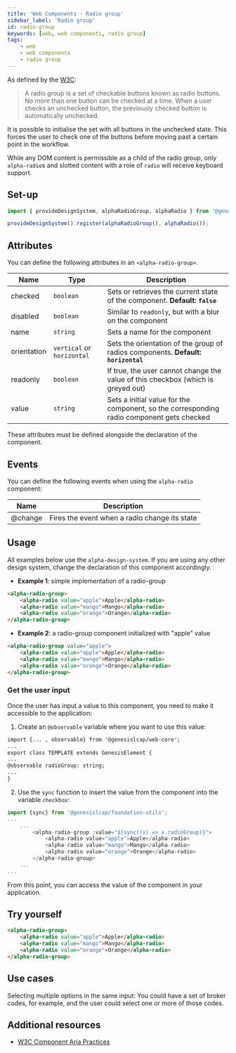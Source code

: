 ```yaml
---
title: 'Web Components - Radio group'
sidebar_label: 'Radio group'
id: radio-group
keywords: [web, web components, radio group]
tags:
    - web
    - web components
    - radio group
---
```

As defined by the [W3C](https://w3c.github.io/aria-practices/#radiobutton):

> A radio group is a set of checkable buttons known as radio buttons. No more than one button can be checked at a time. When a user checks an unchecked button, the previously checked button is automatically unchecked.

It is possible to initialise the set with all buttons in the unchecked state. This forces the user to check one of the buttons before moving past a certain point in the workflow.

While any DOM content is permissible as a child of the radio group, only `alpha-radio`s and slotted content with a role of `radio` will receive keyboard support.

## Set-up

```ts
import { provideDesignSystem, alphaRadioGroup, alphaRadio } from '@genesislcap/alpha-design-system';

provideDesignSystem().register(alphaRadioGroup(), alphaRadio());
```

## Attributes

You can define the following attributes in an `<alpha-radio-group>`.

| Name        | Type                       | Description                                                                               |
|-------------|----------------------------|-------------------------------------------------------------------------------------------|
| checked     | `boolean`                  | Sets or retrieves the current state of the component. **Default: `false`**                |
| disabled    | `boolean`                  | Similar to `readonly`, but with a blur on the component                                   |
| name        | `string`                   | Sets a name for the component                                                             |
| orientation | `vertical` or `horizontal` | Sets the orientation of the group of radios components. **Default: `horizontal`**         |                 
| readonly    | `boolean`                  | If true, the user cannot change the value of this checkbox (which is greyed out)          |                 
| value       | `string`                   | Sets a initial value for the component, so the corresponding radio component gets checked |

These attributes must be defined alongside the declaration of the component.

## Events

You can define the following events when using the `alpha-radio` component:

| Name    | Description                                   |
|---------|-----------------------------------------------|
| @change | Fires the event when a radio change its state |

## Usage
All examples below use the `alpha-design-system`. If you are using any other design system, change the declaration
of this component accordingly.

- **Example 1**: simple implementation of a radio-group
```html title="Example 1"
<alpha-radio-group>
    <alpha-radio value="apple">Apple</alpha-radio>
    <alpha-radio value="mango">Mango</alpha-radio>
    <alpha-radio value="orange">Orange</alpha-radio>
</alpha-radio-group>
```
- **Example 2**: a radio-group component initialized with "apple" value
```html title="Example 2"
<alpha-radio-group value="apple">
    <alpha-radio value="apple">Apple</alpha-radio>
    <alpha-radio value="mango">Mango</alpha-radio>
    <alpha-radio value="orange">Orange</alpha-radio>
</alpha-radio-group>
```

### Get the user input
Once the user has input a value to this component, you need to make it accessible to the application:

1. Create an `@observable` variable where you want to use this value:

```html {1,5}
import {... , observable} from '@genesislcap/web-core';
...
export class TEMPLATE extends GenesisElement {
...
@observable radioGroup: string;
...
}
```

2. Use the `sync` function to insert the value from the component into the variable `checkbox`:

```typescript tile="Example 4" {1,4}
import {sync} from '@genesislcap/foundation-utils';
...
    ...
        <alpha-radio-group :value="${sync((x) => x.radioGroup)}">
            <alpha-radio value="apple">Apple</alpha-radio>
            <alpha-radio value="mango">Mango</alpha-radio>
            <alpha-radio value="orange">Orange</alpha-radio>
        </alpha-radio-group>
    ...
...    
```

From this point, you can access the value of the component in your application.

## Try yourself

```html live
<alpha-radio-group>
    <alpha-radio value="apple">Apple</alpha-radio>
    <alpha-radio value="mango">Mango</alpha-radio>
    <alpha-radio value="orange">Orange</alpha-radio>
</alpha-radio-group>
```

## Use cases

Selecting multiple options in the same input: You could have a set of broker codes, for example, and the user could select one or more of those codes.

## Additional resources

- [W3C Component Aria Practices](https://www.w3.org/WAI/ARIA/apg/patterns/radio/)

